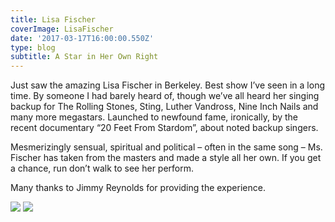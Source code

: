 ---
title: Lisa Fischer
coverImage: LisaFischer
date: '2017-03-17T16:00:00.550Z'
type: blog
subtitle: A Star in Her Own Right
---

Just saw the amazing Lisa Fischer in Berkeley. Best show I’ve seen in a long time. By someone I had barely heard of, though we’ve all heard her singing backup for The Rolling Stones, Sting, Luther Vandross, Nine Inch Nails and many more megastars. Launched to newfound fame, ironically, by the recent documentary “20 Feet From Stardom”, about noted backup singers. 

Mesmerizingly sensual, spiritual and political – often in the same song – Ms. Fischer has taken from the masters and made a style all her own. If you get a chance, run don’t walk to see her perform.

Many thanks to Jimmy Reynolds for providing the experience.


<Image src="LisaMick" />
<TextCollapse src="LisaMick" />

<Image src="MeRachelMercurioJimmyReynoldsLisaFischer"  />
<TextCollapse src="MeRachelMercurioJimmyReynoldsLisaFischer" />

